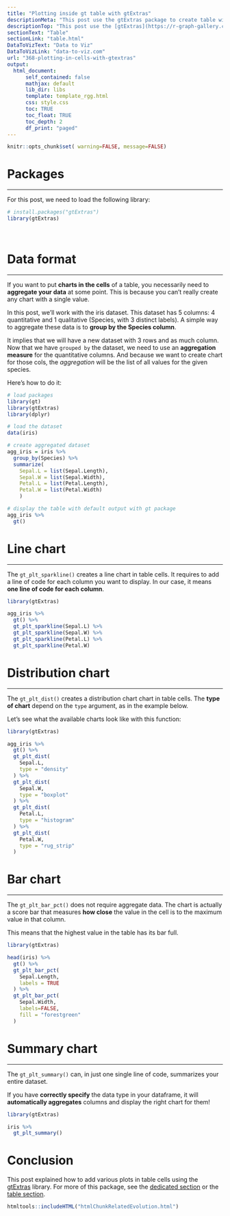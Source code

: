 ```yaml
---
title: "Plotting inside gt table with gtExtras"
descriptionMeta: "This post use the gtExtras package to create table with plots inside cells such as density chart, line chart, barplot and even more."
descriptionTop: "This post use the [gtExtras](https://r-graph-gallery.com/package/gtextras.html) package to create table with plots inside cells such as density chart, line chart, barplot and even more. We'll go through several examples of how to aggregate and manipulate data for this purpose, as well as choosing the chart type with [gtExtras](https://r-graph-gallery.com/package/gtextras.html)."
sectionText: "Table"
sectionLink: "table.html"
DataToVizText: "Data to Viz"
DataToVizLink: "data-to-viz.com"
url: "368-plotting-in-cells-with-gtextras"
output:
  html_document:
      self_contained: false
      mathjax: default
      lib_dir: libs
      template: template_rgg.html
      css: style.css
      toc: TRUE
      toc_float: TRUE
      toc_depth: 2
      df_print: "paged"
---
```



```r
knitr::opts_chunk$set( warning=FALSE, message=FALSE)
```

<div class="container">


# Packages
***

For this post, we need to load the following library:

```r
# install.packages("gtExtras")
library(gtExtras)
```

<br/>


# Data format
***

<div class = "row">

<div class = "col-md-12  col-sm-12 align-self-center">

If you want to put **charts in the cells** of a table, you necessarily need to **aggregate your data** at some point. This is because you can't really create any chart with a single value.

In this post, we'll work with the iris dataset. This dataset has 5 columns: 4 quantitative and 1 qualitative (Species, with 3 distinct labels). A simple way to aggregate these data is to **group by the Species column**.

It implies that we will have a new dataset with 3 rows and as much column. Now that we have `grouped by` the dataset, we need to use an **aggregation measure** for the quantitative columns. And because we want to create chart for those cols, the *aggregation* will be the list of all values for the given species.

Here's how to do it:

```r
# load packages
library(gt)
library(gtExtras)
library(dplyr)

# load the dataset
data(iris)

# create aggregated dataset
agg_iris = iris %>%
  group_by(Species) %>%
  summarize(
    Sepal.L = list(Sepal.Length),
    Sepal.W = list(Sepal.Width),
    Petal.L = list(Petal.Length),
    Petal.W = list(Petal.Width)
    )

# display the table with default output with gt package
agg_iris %>%
  gt()
```




# Line chart
***

<div class = "row">

<div class = "col-md-12  col-sm-12 align-self-center">

The `gt_plt_sparkline()` creates a line chart in table cells. It requires to add a line of code for each column you want to display. In our case, it means **one line of code for each column**.

</div>

<div class = "col-md-12  col-sm-12">


```r
library(gtExtras)

agg_iris %>%
  gt() %>%
  gt_plt_sparkline(Sepal.L) %>%
  gt_plt_sparkline(Sepal.W) %>%
  gt_plt_sparkline(Petal.L) %>%
  gt_plt_sparkline(Petal.W)
```
</div>
</div>



# Distribution chart
***

<div class = "row">

<div class = "col-md-12  col-sm-12 align-self-center">

The `gt_plt_dist()` creates a distribution chart chart in table cells. The **type of chart** depend on the `type` argument, as in the example below.

Let's see what the available charts look like with this function:

</div>

<div class = "col-md-12  col-sm-12">


```r
library(gtExtras)

agg_iris %>%
  gt() %>%
  gt_plt_dist(
    Sepal.L,
    type = "density"
  ) %>%
  gt_plt_dist(
    Sepal.W,
    type = "boxplot"
  ) %>%
  gt_plt_dist(
    Petal.L,
    type = "histogram"
  ) %>%
  gt_plt_dist(
    Petal.W,
    type = "rug_strip"
  )
```
</div>
</div>




# Bar chart
***

<div class = "row">

<div class = "col-md-12  col-sm-12 align-self-center">

The `gt_plt_bar_pct()` does not require aggregate data. The chart is actually a score bar that measures **how close** the value in the cell is to the maximum value in that column.

This means that the highest value in the table has its bar full.

</div>

<div class = "col-md-12  col-sm-12">


```r
library(gtExtras)

head(iris) %>%
  gt() %>%
  gt_plt_bar_pct(
    Sepal.Length,
    labels = TRUE
  ) %>%
  gt_plt_bar_pct(
    Sepal.Width,
    labels=FALSE,
    fill = "forestgreen"
  )
```
</div>
</div>



# Summary chart
***

<div class = "row">

<div class = "col-md-12  col-sm-12 align-self-center">

The `gt_plt_summary()` can, in just one single line of code, summarizes your entire dataset.

If you have **correctly specify** the data type in your dataframe, it will **automatically aggregates** columns and display the right chart for them!

</div>

<div class = "col-md-12  col-sm-12">


```r
library(gtExtras)

iris %>%
  gt_plt_summary()
```
</div>
</div>



# Conclusion

This post explained how to add various plots in table cells using the [gtExtras](https://r-graph-gallery.com/package/gtextras.html) library. For more of this package, see the [dedicated section](https://r-graph-gallery.com/package/gtextras.html) or the [table section](https://r-graph-gallery.com/table.html).






```r
htmltools::includeHTML("htmlChunkRelatedEvolution.html")
```

